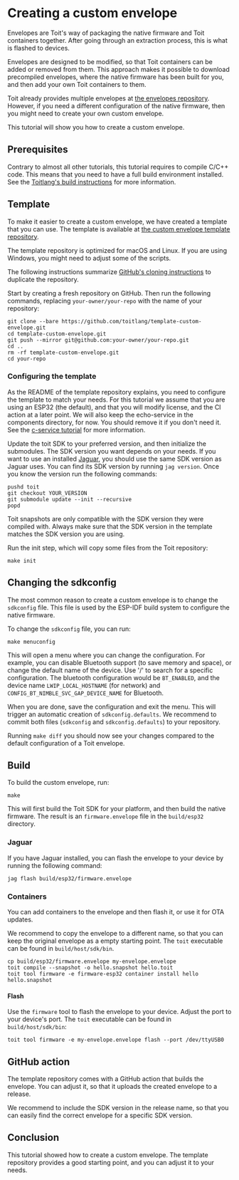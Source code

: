 # Creating a custom envelope
Envelopes are Toit's way of packaging the native firmware and Toit containers
together. After going through an extraction process, this is what is flashed to
devices.

Envelopes are designed to be modified, so that Toit containers can be added or
removed from them. This approach makes it possible to download precompiled
envelopes, where the native firmware has been built for you, and then add your
own Toit containers to them.

Toit already provides multiple envelopes at
[the envelopes repository](https://github.com/toitlang/envelopes). However,
if you need a different configuration of the native firmware, then you
might need to create your own custom envelope.

This tutorial will show you how to create a custom envelope.

## Prerequisites
Contrary to almost all other tutorials, this tutorial requires to compile
C/C++ code. This means that you need to have a full build environment
installed. See the [Toitlang's build instructions](https://github.com/toitlang/toit?tab=readme-ov-file#building) for more information.

## Template
To make it easier to create a custom envelope, we have created a template
that you can use. The template is available at
[the custom envelope template repository](https://github.com/toitlang/template-custom-envelope).

<Note>

The template repository is optimized for macOS and Linux. If you are using
Windows, you might need to adjust some of the scripts.

</Note>

The following instructions summarize
 [GitHub's cloning instructions](https://docs.github.com/en/repositories/creating-and-managing-repositories/duplicating-a-repository)
to duplicate the repository.

Start by creating a fresh repository on GitHub. Then run the following
commands, replacing `your-owner/your-repo` with the name of your repository:

``` shell
git clone --bare https://github.com/toitlang/template-custom-envelope.git
cd template-custom-envelope.git
git push --mirror git@github.com:your-owner/your-repo.git
cd ..
rm -rf template-custom-envelope.git
cd your-repo
```

### Configuring the template
As the README of the template repository explains, you need to configure
the template to match your needs. For this tutorial we assume that you are
using an ESP32 (the default), and that you will modify license, and the CI
action at a later point. We will also keep the echo-service in the components
directory, for now. You should remove it if you don't need it. See
the [c-service tutorial](../c-service) for more information.

Update the toit SDK to your preferred version, and then initialize the submodules.
The SDK version you want depends on your needs. If you want to use
an installed [Jaguar](https://github.com/toitlang/jaguar), you should use the
same SDK version as Jaguar uses. You can find its SDK version by running
`jag version`. Once you know the version run the following commands:

``` shell
pushd toit
git checkout YOUR_VERSION
git submodule update --init --recursive
popd
```

<Note>

Toit snapshots are only compatible with the SDK version they were compiled with.
Always make sure that the SDK version in the template matches the SDK version
you are using.

</Note>

Run the init step, which will copy some files from the Toit repository:

``` shell
make init
```

## Changing the sdkconfig
The most common reason to create a custom envelope is to change the
`sdkconfig` file. This file is used by the ESP-IDF build system to configure
the native firmware.

To change the `sdkconfig` file, you can run:

``` shell
make menuconfig
```

This will open a menu where you can change the configuration. For example, you
can disable Bluetooth support (to save memory and space), or change the default
name of the device. Use '/' to search for a specific configuration. The
bluetooth configuration would be `BT_ENABLED`, and the device name
`LWIP_LOCAL_HOSTNAME` (for network) and `CONFIG_BT_NIMBLE_SVC_GAP_DEVICE_NAME` for
Bluetooth.

When you are done, save the configuration and exit the menu. This will trigger
an automatic creation of `sdkconfig.defaults`. We recommend to commit both
files (`sdkconfig` and `sdkconfig.defaults`) to your repository.

Running `make diff` you should now see your changes compared to the default
configuration of a Toit envelope.

## Build
To build the custom envelope, run:

``` shell
make
```

This will first build the Toit SDK for your platform, and then build the
native firmware. The result is an `firmware.envelope` file in the `build/esp32`
directory.

### Jaguar
If you have Jaguar installed, you can flash the envelope to your device by
running the following command:

``` shell
jag flash build/esp32/firmware.envelope
```

### Containers
You can add containers to the envelope and then flash it, or use it for OTA
updates.

We recommend to copy the envelope to a different name, so that you can keep
the original envelope as a empty starting point. The `toit` executable can
be found in `build/host/sdk/bin`.

``` shell
cp build/esp32/firmware.envelope my-envelope.envelope
toit compile --snapshot -o hello.snapshot hello.toit
toit tool firmware -e firmware-esp32 container install hello hello.snapshot
```

#### Flash
Use the `firmware` tool to flash the envelope to your device. Adjust the port to your
device's port. The `toit` executable can be found in `build/host/sdk/bin`:

``` shell
toit tool firmware -e my-envelope.envelope flash --port /dev/ttyUSB0
```
## GitHub action
The template repository comes with a GitHub action that builds the envelope.
You can adjust it, so that it uploads the created envelope to a release.

We recommend to include the SDK version in the release name, so that you can
easily find the correct envelope for a specific SDK version.

## Conclusion
This tutorial showed how to create a custom envelope. The template repository
provides a good starting point, and you can adjust it to your needs.
